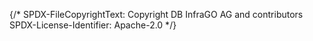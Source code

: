 {/*
    SPDX-FileCopyrightText: Copyright DB InfraGO AG and contributors
    SPDX-License-Identifier: Apache-2.0
*/}


<Meta of={CreateSessionHistoryComponent} />

<Title />

The following example shows two requested session in the history.
The user has clicked on the first session to request it and the request is currently in progress (spinning).

<Unstyled>
    <div style={{width: "426px"}}>
        <Story of={CreateSessionHistoryComponent.ResolvedSessionHistory}/>
    </div>
</Unstyled>

On smaller mobile devices, the history is squeezed:

<Unstyled>
    <div style={{width: "300px"}}>
        <Story of={CreateSessionHistoryComponent.ResolvedSessionHistory}/>
    </div>
</Unstyled>

